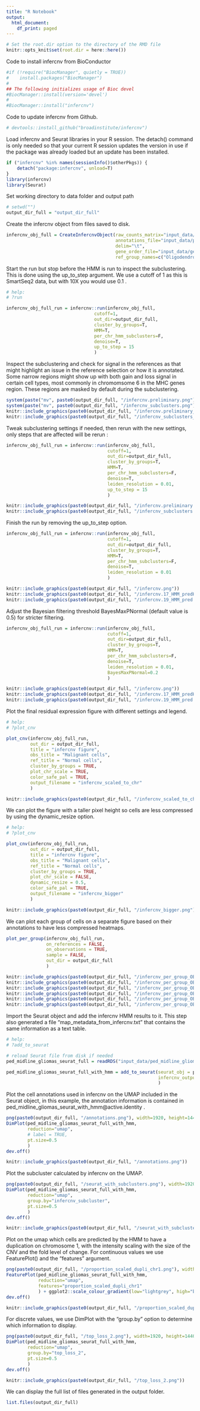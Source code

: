 ```yaml
---
title: "R Notebook"
output:
  html_document:
    df_print: paged
---
```


```r
# Set the root.dir option to the directory of the RMD file
knitr::opts_knit$set(root.dir = here::here())
```

Code to install infercnv from BioConductor
```r
#if (!require("BiocManager", quietly = TRUE))
#    install.packages("BiocManager")
#
## The following initializes usage of Bioc devel
#BiocManager::install(version='devel')
#
#BiocManager::install("infercnv")
```

Code to update infercnv from Github. 
```r
# devtools::install_github("broadinstitute/infercnv")
```


Load infercnv and Seurat libraries in your R session. The detach() command is only needed so that your current R session updates the version in use if the package was already loaded but an update has been installed.
```r
if ("infercnv" %in% names(sessionInfo()$otherPkgs)) {
    detach("package:infercnv", unload=T)
}
library(infercnv)
library(Seurat)
```


Set working directory to data folder and output path
```r
# setwd("")
output_dir_full = "output_dir_full"
```


Create the infercnv object from files saved to disk.
```r
infercnv_obj_full = CreateInfercnvObject(raw_counts_matrix="input_data/ped_midline_gliomas.counts.p100k.matrix.gz",
                                         annotations_file="input_data/ped_midline_gliomas.cell_annots.txt",
                                         delim="\t",
                                         gene_order_file="input_data/gencode_v19_gene_pos.txt",
                                         ref_group_names=c("Oligodendrocyte", "Immune cell"))

```

Start the run but stop before the HMM is run to inspect the subclustering. This is done using the up_to_step argument. We use a cutoff of 1 as this is SmartSeq2 data, but with 10X you would use 0.1 .
```r
# help:
# ?run

infercnv_obj_full_run = infercnv::run(infercnv_obj_full,
                                 cutoff=1, 
                                 out_dir=output_dir_full, 
                                 cluster_by_groups=T,
                                 HMM=T,
                                 per_chr_hmm_subclusters=F,
                                 denoise=T,
                                 up_to_step = 15
                                 )
```


Inspect the subclustering and check for signal in the references as that might highlight an issue in the reference selection or how it is annotated. Some narrow regions might show up with both gain and loss signal in certain cell types, most commonly in chromomsome 6 in the MHC genes region. These regions are masked by default during the subclustering.

```r
system(paste("mv", paste0(output_dir_full, "/infercnv.preliminary.png"), paste0(output_dir_full, "/infercnv.preliminary_defaults.png")))
system(paste("mv", paste0(output_dir_full, "/infercnv_subclusters.png"), paste0(output_dir_full, "/infercnv_subclusters_defaults.png")))
knitr::include_graphics(paste0(output_dir_full, "/infercnv.preliminary_defaults.png"))
knitr::include_graphics(paste0(output_dir_full, "/infercnv_subclusters_defaults.png"))
```


Tweak subclustering settings if needed, then rerun with the new settings, only steps that are affected will be rerun :
```r
infercnv_obj_full_run = infercnv::run(infercnv_obj_full,
                                      cutoff=1, 
                                      out_dir=output_dir_full, 
                                      cluster_by_groups=T,
                                      HMM=T,
                                      per_chr_hmm_subclusters=F,
                                      denoise=T,
                                      leiden_resolution = 0.01,
                                      up_to_step = 15
                                      )
```


```r
knitr::include_graphics(paste0(output_dir_full, "/infercnv.preliminary.png"))
knitr::include_graphics(paste0(output_dir_full, "/infercnv_subclusters.png"))
```


Finish the run by removing the up_to_step option.
```r
infercnv_obj_full_run = infercnv::run(infercnv_obj_full,
                                      cutoff=1, 
                                      out_dir=output_dir_full, 
                                      cluster_by_groups=T,
                                      HMM=T,
                                      per_chr_hmm_subclusters=F,
                                      denoise=T,
                                      leiden_resolution = 0.01
                                      )
```

```r
knitr::include_graphics(paste0(output_dir_full, "/infercnv.png"))
knitr::include_graphics(paste0(output_dir_full, "/infercnv.17_HMM_predHMMi6.leiden.hmm_mode-subclusters.png"))
knitr::include_graphics(paste0(output_dir_full, "/infercnv.19_HMM_pred.Bayes_Net.Pnorm_0.5.png"))
```


Adjust the Bayesian filtering threshold BayesMaxPNormal (default value is 0.5) for stricter filtering.
```r
infercnv_obj_full_run = infercnv::run(infercnv_obj_full,
                                      cutoff=1, 
                                      out_dir=output_dir_full, 
                                      cluster_by_groups=T,
                                      HMM=T,
                                      per_chr_hmm_subclusters=F,
                                      denoise=T,
                                      leiden_resolution = 0.01,
                                      BayesMaxPNormal=0.2
                                      )
```

```r
knitr::include_graphics(paste0(output_dir_full, "/infercnv.png"))
knitr::include_graphics(paste0(output_dir_full, "/infercnv.17_HMM_predHMMi6.leiden.hmm_mode-subclusters.png"))
knitr::include_graphics(paste0(output_dir_full, "/infercnv.19_HMM_pred.Bayes_Net.Pnorm_0.2.png"))
```


Plot the final residual expression figure with different settings and legend.
```r
# help:
# ?plot_cnv

plot_cnv(infercnv_obj_full_run,
         out_dir = output_dir_full,
         title = "infercnv figure",
         obs_title = "Malignant cells",
         ref_title = "Normal cells",
         cluster_by_groups = TRUE,
         plot_chr_scale = TRUE,
         color_safe_pal = TRUE,
         output_filename = "infercnv_scaled_to_chr"
         )
```

```r
knitr::include_graphics(paste0(output_dir_full, "/infercnv_scaled_to_chr.png"))
```


We can plot the figure with a taller pixel height so cells are less compressed by using the dynamic_resize option.
```r
# help:
# ?plot_cnv

plot_cnv(infercnv_obj_full_run,
         out_dir = output_dir_full,
         title = "infercnv figure",
         obs_title = "Malignant cells",
         ref_title = "Normal cells",
         cluster_by_groups = TRUE,
         plot_chr_scale = FALSE,
         dynamic_resize = 0.5,
         color_safe_pal = TRUE,
         output_filename = "infercnv_bigger"
         )
```

```r
knitr::include_graphics(paste0(output_dir_full, "/infercnv_bigger.png"))
```


We can plot each group of cells on a separate figure based on their annotations to have less compressed heatmaps.
```r
plot_per_group(infercnv_obj_full_run,
               on_references = FALSE,
               on_observations = TRUE,
               sample = FALSE,
               out_dir = output_dir_full
               )
```

```r
knitr::include_graphics(paste0(output_dir_full, "/infercnv_per_group_OBS_BCH836_Malignant.png"))
knitr::include_graphics(paste0(output_dir_full, "/infercnv_per_group_OBS_BCH869_Malignant.png"))
knitr::include_graphics(paste0(output_dir_full, "/infercnv_per_group_OBS_BCH1126_Malignant.png"))
knitr::include_graphics(paste0(output_dir_full, "/infercnv_per_group_OBS_MUV1_Malignant.png"))
knitr::include_graphics(paste0(output_dir_full, "/infercnv_per_group_OBS_MUV5_Malignant.png"))
knitr::include_graphics(paste0(output_dir_full, "/infercnv_per_group_OBS_MUV10_Malignant.png"))
```



Import the Seurat object and add the infercnv HMM results to it. This step also generated a file "map_metadata_from_infercnv.txt" that contains the same information as a text table.
```r
# help:
# ?add_to_seurat

# reload Seurat file from disk if needed
ped_midline_gliomas_seurat_full = readRDS("input_data/ped_midline_gliomas_seurat_full.rds")

ped_midline_gliomas_seurat_full_with_hmm = add_to_seurat(seurat_obj = ped_midline_gliomas_seurat_full,
                                                         infercnv_output_path = output_dir_full
                                                         )
```


Plot the cell annotations used in infercnv on the UMAP included in the Seurat object, in this example, the annotation information is contained in ped_midline_gliomas_seurat_with_hmm@active.identity .
```r
png(paste0(output_dir_full, "/annotations.png"), width=1920, height=1440, res=288)
DimPlot(ped_midline_gliomas_seurat_full_with_hmm,
        reduction="umap",
        # label = TRUE,
        pt.size=0.5
        )
dev.off()
```

```r
knitr::include_graphics(paste0(output_dir_full, "/annotations.png"))
```

Plot the subcluster calculated by infercnv on the UMAP.
```r
png(paste0(output_dir_full, "/seurat_with_subclusters.png"), width=1920, height=1440, res=288)
DimPlot(ped_midline_gliomas_seurat_full_with_hmm,
        reduction="umap",
        group.by="infercnv_subcluster",
        pt.size=0.5
        )
dev.off()
```

```r
knitr::include_graphics(paste0(output_dir_full, "/seurat_with_subclusters.png"))
```

Plot on the umap which cells are predicted by the HMM to have a duplication on chromosome 1, with the intensity scaling with the size of the CNV and the fold level of change. For continuous values we use FeaturePlot() and the "features" argument.
```r
png(paste0(output_dir_full, "/proportion_scaled_dupli_chr1.png"), width=1920, height=1440, res=288)
FeaturePlot(ped_midline_gliomas_seurat_full_with_hmm,
            reduction="umap",
            features="proportion_scaled_dupli_chr1"
            ) + ggplot2::scale_colour_gradient(low="lightgrey", high="blue", limits=c(0,1))
dev.off()
```

```r
knitr::include_graphics(paste0(output_dir_full, "/proportion_scaled_dupli_chr1.png"))
```


For discrete values, we use DimPlot with the "group.by" option to determine which information to display.
```r
png(paste0(output_dir_full, "/top_loss_2.png"), width=1920, height=1440, res=288)
DimPlot(ped_midline_gliomas_seurat_full_with_hmm,
        reduction="umap",
        group.by="top_loss_2",
        pt.size=0.5
        )
dev.off()
```

```r
knitr::include_graphics(paste0(output_dir_full, "/top_loss_2.png"))
```



We can display the full list of files generated in the output folder.
```r
list.files(output_dir_full)
```
